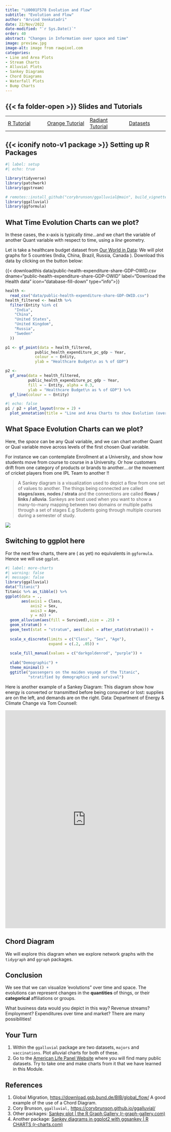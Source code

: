 ```yaml
---
title: "\U0001F578 Evolution and Flow"
subtitle: "Evolution and Flow"
author: "Arvind Venkatadri"
date: 22/Nov/2022
date-modified: "`r Sys.Date()`"
order: 40
abstract: "Changes in Information over space and time"
image: preview.jpg
image-alt: image from rawpixel.com
categories:
- Line and Area Plots
- Stream Charts
- Alluvial Plots
- Sankey Diagrams
- Chord Diagrams
- Waterfall Plots
- Bump Charts
---
```


## {{< fa folder-open >}} Slides and Tutorials

|                                                                                        |                                                                                                                       |                                                                                                 |                                                                               |
|------------------|-------------------|------------------|------------------|
| <a href="./files/evolutions.qmd"><i class="fa-brands fa-r-project"></i> R Tutorial</a> | <a href="./files/evolutions.ows"> <iconify-icon icon="fluent-emoji:orange-circle"></iconify-icon> Orange Tutorial</a> | <a href="./files/evolutions.rda"> <i class="fa-solid fa-person-rays"></i> Radiant Tutorial </a> | <a href="./data/data.zip"> <i class="fa-solid fa-database"> </i> Datasets</a> |

## {{< iconify noto-v1 package >}} Setting up R Packages

```r
#| label: setup
#| echo: true

library(tidyverse)
library(patchwork)
library(ggstream)

# remotes::install_github("corybrunson/ggalluvial@main", build_vignettes = TRUE)
library(ggalluvial)
library(ggformula)
```

## What Time Evolution Charts can we plot?

In these cases, the x-axis is typically *time*...and we chart the
variable of another Quant variable with respect to time, using a *line*
geometry.

Let is take a healthcare budget dataset from [Our World in
Data](https://ourworldindata.org/grapher/public-health-expenditure-share-GDP-OWID):
We will plot graphs for 5 countries (India, China, Brazil, Russia,
Canada ). Download this data by clicking on the button below:

{{< downloadthis data/public-health-expenditure-share-GDP-OWID.csv dname="public-health-expenditure-share-GDP-OWID" label="Download the Health data" icon="database-fill-down" type="info">}}

```r
health <-
  read_csv("data/public-health-expenditure-share-GDP-OWID.csv")
health_filtered <- health %>%
  filter(Entity %in% c(
    "India",
    "China",
    "United States",
    "United Kingdom",
    "Russia",
    "Sweden"
  ))
```


```r
p1 <- gf_point(data = health_filtered,
             public_health_expenditure_pc_gdp ~ Year, 
             colour = ~ Entity, 
             ylab = "Healthcare Budget\n as % of GDP")

p2 <-  
  gf_area(data = health_filtered,
          public_health_expenditure_pc_gdp ~ Year, 
          fill = ~ Entity, alpha = 0.3, 
          ylab = "Healthcare Budget\n as % of GDP") %>% 
  gf_line(colour = ~ Entity)

```


```r
#| echo: false
p1 / p2 + plot_layout(nrow = 2) + 
  plot_annotation(title = "Line and Area Charts to show Evolution (over Time )",subtitle = "", tag_levels = 'A') & theme_minimal()

```

## What Space Evolution Charts can we plot?

Here, the *space* can be any Qual variable, and we can chart another
Quant or Qual variable move across levels of the first chosen Qual
variable.

For instance we can contemplate Enrollment at a University, and show how
students move from course to course in a University. Or how customers
drift from one category of products or brands to another....or the
movement of cricket players from one IPL Team to another !!

> A Sankey diagram is a visualization used to depict a flow from one set
> of values to another. The things being connected are called
> **stages/axes**, **nodes / strata** and the connections are called
> **flows / links / alluvia**. Sankeys are best used when you want to
> show a many-to-many mapping between two domains or multiple paths
> through a set of stages E.g Students going through multiple courses
> during a semester of study.

![](images/sankey.png){fig-align="center"}

::: callout-note
## Switching to ggplot here

For the next few charts, there are ( as yet) no equivalents in
`ggformula`. Hence we will use `ggplot`.
:::

```r
#| label: more-charts
#| warning: false
#| message: false
library(ggalluvial)
data("Titanic")
Titanic %>% as_tibble() %>% 
ggplot(data = .,
       aes(axis1 = Class, 
           axis2 = Sex, 
           axis3 = Age,
           y = n)) +
  geom_alluvium(aes(fill = Survived),size = .25) +
  geom_stratum() + 
  geom_text(stat = "stratum", aes(label = after_stat(stratum))) +
  
  scale_x_discrete(limits = c("Class", "Sex", "Age"), 
                   expand = c(.2, .05)) +
  
  scale_fill_manual(values = c("darkgoldenrod", "purple")) + 
  
  xlab("Demographic") +
  theme_minimal() +
  ggtitle("passengers on the maiden voyage of the Titanic",
          "stratified by demographics and survival")

```

Here is another example of a Sankey Diagram: This diagram show how
energy is converted or transmitted before being consumed or lost:
supplies are on the left, and demands are on the right. Data: Department
of Energy & Climate Change via Tom Counsell:

<iframe width="100%" height="684" frameborder="0" src="https://observablehq.com/embed/@d3/sankey?cells=chart">

</iframe>

## Chord Diagram

We will explore this diagram when we explore network graphs with the
`tidygraph` and `ggraph` packages.

## Conclusion

We see that we can visualize 'evolutions" over time and space. The
evolutions can represent changes in the **quantities** of things, or
their **categorical** affiliations or groups.

What business data would you depict in this way? Revenue streams?
Employment? Expenditures over time and market? There are many
possibilities!

## Your Turn

1.  Within the `ggalluvial` package are two datasets, `majors` and
    `vaccinations`. Plot alluvial charts for both of these.
2.  Go to the [American Life Panel
    Website](https://alpdata.rand.org/index.php?page=data) where you
    will find many public datasets. Try to take one and make charts from
    it that we have learned in this Module.

## References

1.  Global Migration, <https://download.gsb.bund.de/BIB/global_flow/> A
    good example of the use of a Chord Diagram.
2.  Cory Brunson, `ggalluvial,`
    <https://corybrunson.github.io/ggalluvial/>
3.  Other packages: [Sankey plot \| the R Graph Gallery
    (r-graph-gallery.com)](https://r-graph-gallery.com/sankey-diagram.html)
4.  Another package: [Sankey diagrams in ggplot2 with ggsankey \| R
    CHARTS
    (r-charts.com)](https://r-charts.com/flow/sankey-diagram-ggplot2/)
